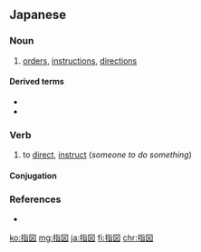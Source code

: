 ==Japanese==
{{ja-kanjitab|さ|o1=し|ず|yomi=ko}}

===Noun===
{{ja-noun|さしず}}

# [[order]]s, [[instruction]]s, [[direction]]s
#: {{ja-usex|医者の'''指図'''|いしゃ の '''さしず'''|doctor's '''orders'''}}

====Derived terms====
* {{l|ja|指図人払い}}
* {{l|ja|渡指図書}}

===Verb===
{{ja-verb-suru|さしず}}

# to [[direct]], [[instruct]] (''someone to do something'')

====Conjugation====
{{ja-suru|さしず}}

===References===
* {{R:OxfordJapanese}}

[[ko:指図]]
[[mg:指図]]
[[ja:指図]]
[[fi:指図]]
[[chr:指図]]